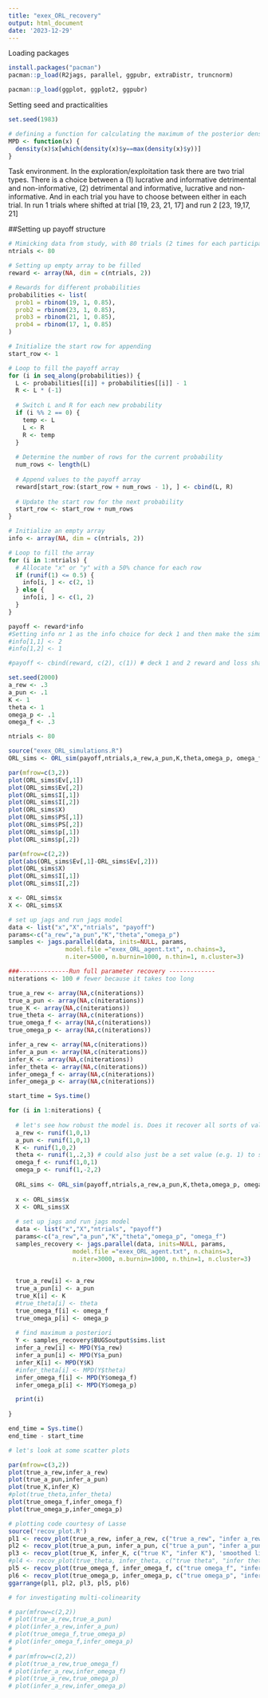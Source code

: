 ```yaml
---
title: "exex_ORL_recovery"
output: html_document
date: '2023-12-29'
---
```

Loading packages
```r
install.packages("pacman")
pacman::p_load(R2jags, parallel, ggpubr, extraDistr, truncnorm)

pacman::p_load(ggplot, ggplot2, ggpubr)
```

Setting seed and practicalities 
```r
set.seed(1983)

# defining a function for calculating the maximum of the posterior density (not exactly the same as the mode)
MPD <- function(x) {
  density(x)$x[which(density(x)$y==max(density(x)$y))]
}
```

Task environment. In the exploration/exploitation task there are two trial types. There is a choice between a (1) lucrative and informative detrimental and non-informative, (2) detrimental and informative, lucrative and non-informative. And in each trial you have to choose between either in each trial. In run 1 trials where shifted at trial [19, 23, 21, 17] and run 2 [23, 19,17, 21]

##Setting up payoff structure
```r
# Mimicking data from study, with 80 trials (2 times for each participant 160 trials total), 50% chance for information choice = lucrative choice
ntrials <- 80  

# Setting up empty array to be filled
reward <- array(NA, dim = c(ntrials, 2))

# Rewards for different probabilities
probabilities <- list(
  prob1 = rbinom(19, 1, 0.85),
  prob2 = rbinom(23, 1, 0.85),
  prob3 = rbinom(21, 1, 0.85),
  prob4 = rbinom(17, 1, 0.85)
)

# Initialize the start row for appending
start_row <- 1

# Loop to fill the payoff array
for (i in seq_along(probabilities)) {
  L <- probabilities[[i]] + probabilities[[i]] - 1
  R <- L * (-1)
  
  # Switch L and R for each new probability
  if (i %% 2 == 0) {
    temp <- L
    L <- R
    R <- temp
  }
  
  # Determine the number of rows for the current probability
  num_rows <- length(L)
  
  # Append values to the payoff array
  reward[start_row:(start_row + num_rows - 1), ] <- cbind(L, R)
  
  # Update the start row for the next probability
  start_row <- start_row + num_rows
}

```

```r
# Initialize an empty array
info <- array(NA, dim = c(ntrials, 2))

# Loop to fill the array
for (i in 1:ntrials) {
  # Allocate "x" or "y" with a 50% chance for each row
  if (runif(1) <= 0.5) {
    info[i, ] <- c(2, 1)
  } else {
    info[i, ] <- c(1, 2)
  }
}

payoff <- reward*info
#Setting info nr 1 as the info choice for deck 1 and then make the simulation always choose deck 1 
#info[1,1] <- 2
#info[1,2] <- 1

#payoff <- cbind(reward, c(2), c(1)) # deck 1 and 2 reward and loss shapes with flips, deck 3 info, deck 4 no info
```

```r
set.seed(2000)
a_rew <- .3
a_pun <- .1
K <- 1
theta <- 1
omega_p <- .1
omega_f <- .3 

ntrials <- 80

source("exex_ORL_simulations.R")
ORL_sims <- ORL_sim(payoff,ntrials,a_rew,a_pun,K,theta,omega_p, omega_f)

par(mfrow=c(3,2))
plot(ORL_sims$Ev[,1])
plot(ORL_sims$Ev[,2])
plot(ORL_sims$I[,1])
plot(ORL_sims$I[,2])
plot(ORL_sims$X)
plot(ORL_sims$PS[,1])
plot(ORL_sims$PS[,2])
plot(ORL_sims$p[,1])
plot(ORL_sims$p[,2])

par(mfrow=c(2,2))
plot(abs(ORL_sims$Ev[,1]-ORL_sims$Ev[,2]))
plot(ORL_sims$X)
plot(ORL_sims$I[,1])
plot(ORL_sims$I[,2])

```


```r
x <- ORL_sims$x
X <- ORL_sims$X

# set up jags and run jags model
data <- list("x","X","ntrials", "payoff") 
params<-c("a_rew","a_pun","K","theta","omega_p")
samples <- jags.parallel(data, inits=NULL, params,
                model.file ="exex_ORL_agent.txt", n.chains=3, 
                n.iter=5000, n.burnin=1000, n.thin=1, n.cluster=3)
```


```r
###--------------Run full parameter recovery -------------
niterations <- 100 # fewer because it takes too long

true_a_rew <- array(NA,c(niterations))
true_a_pun <- array(NA,c(niterations))
true_K <- array(NA,c(niterations))
true_theta <- array(NA,c(niterations))
true_omega_f <- array(NA,c(niterations))
true_omega_p <- array(NA,c(niterations))

infer_a_rew <- array(NA,c(niterations))
infer_a_pun <- array(NA,c(niterations))
infer_K <- array(NA,c(niterations))
infer_theta <- array(NA,c(niterations))
infer_omega_f <- array(NA,c(niterations))
infer_omega_p <- array(NA,c(niterations))

start_time = Sys.time()

for (i in 1:niterations) {
  
  # let's see how robust the model is. Does it recover all sorts of values?
  a_rew <- runif(1,0,1)
  a_pun <- runif(1,0,1)
  K <- runif(1,0,2)
  theta <- runif(1,.2,3) # could also just be a set value (e.g. 1) to simplify the model a bit
  omega_f <- runif(1,0,1)
  omega_p <- runif(1,-2,2)
  
  ORL_sims <- ORL_sim(payoff,ntrials,a_rew,a_pun,K,theta,omega_p, omega_f)
  
  x <- ORL_sims$x
  X <- ORL_sims$X
  
  # set up jags and run jags model
  data <- list("x","X","ntrials", "payoff") 
  params<-c("a_rew","a_pun","K","theta","omega_p", "omega_f")
  samples_recovery <- jags.parallel(data, inits=NULL, params,
                  model.file ="exex_ORL_agent.txt", n.chains=3, 
                  n.iter=3000, n.burnin=1000, n.thin=1, n.cluster=3)
  
  
  true_a_rew[i] <- a_rew
  true_a_pun[i] <- a_pun
  true_K[i] <- K
  #true_theta[i] <- theta
  true_omega_f[i] <- omega_f
  true_omega_p[i] <- omega_p
  
  # find maximum a posteriori
  Y <- samples_recovery$BUGSoutput$sims.list
  infer_a_rew[i] <- MPD(Y$a_rew)
  infer_a_pun[i] <- MPD(Y$a_pun)
  infer_K[i] <- MPD(Y$K)
  #infer_theta[i] <- MPD(Y$theta)
  infer_omega_f[i] <- MPD(Y$omega_f)
  infer_omega_p[i] <- MPD(Y$omega_p)

  print(i)
  
}

end_time = Sys.time()
end_time - start_time

# let's look at some scatter plots

par(mfrow=c(3,2))
plot(true_a_rew,infer_a_rew)
plot(true_a_pun,infer_a_pun)
plot(true_K,infer_K)
#plot(true_theta,infer_theta)
plot(true_omega_f,infer_omega_f)
plot(true_omega_p,infer_omega_p)

# plotting code courtesy of Lasse
source('recov_plot.R')
pl1 <- recov_plot(true_a_rew, infer_a_rew, c("true a_rew", "infer a_rew"), 'smoothed linear fit')
pl2 <- recov_plot(true_a_pun, infer_a_pun, c("true a_pun", "infer a_pun"), 'smoothed linear fit')
pl3 <- recov_plot(true_K, infer_K, c("true K", "infer K"), 'smoothed linear fit')
#pl4 <- recov_plot(true_theta, infer_theta, c("true theta", "infer theta"), 'smoothed linear fit')
pl5 <- recov_plot(true_omega_f, infer_omega_f, c("true omega_f", "infer omega_f"), 'smoothed linear fit')
pl6 <- recov_plot(true_omega_p, infer_omega_p, c("true omega_p", "infer omega_p"), 'smoothed linear fit')
ggarrange(pl1, pl2, pl3, pl5, pl6)

# for investigating multi-colinearity

# par(mfrow=c(2,2))
# plot(true_a_rew,true_a_pun)
# plot(infer_a_rew,infer_a_pun)
# plot(true_omega_f,true_omega_p)
# plot(infer_omega_f,infer_omega_p)
# 
# par(mfrow=c(2,2))
# plot(true_a_rew,true_omega_f)
# plot(infer_a_rew,infer_omega_f)
# plot(true_a_rew,true_omega_p)
# plot(infer_a_rew,infer_omega_p)
```

